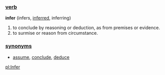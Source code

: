 ===[[verb]]===
'''infer''' (infers, [[inferred]], inferring)
#to conclude by reasoning or deduction, as from premises or evidence.
#to surmise or reason from circumstance.

===[[synonym]]s===
*[[assume]], [[conclude]], [[deduce]]

[[pl:Infer]]